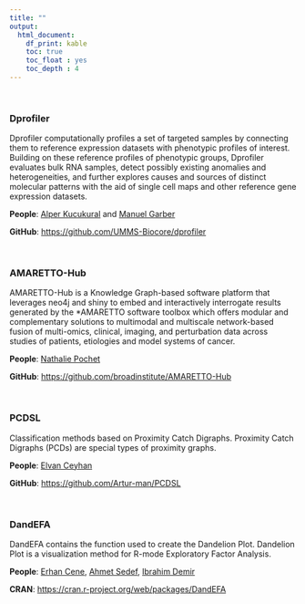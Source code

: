 ```yaml
---
title: ""
output:
  html_document:
    df_print: kable
    toc: true
    toc_float : yes
    toc_depth : 4
---
```


<br>

### Dprofiler

Dprofiler computationally profiles a set of targeted samples by connecting them to reference expression datasets with phenotypic profiles of interest. Building on these reference profiles of phenotypic groups, Dprofiler evaluates bulk RNA samples, detect possibly existing anomalies and heterogeneities, and further explores causes and sources of distinct molecular patterns with the aid of single cell maps and other reference gene expression datasets.

**People**: [Alper Kucukural](https://profiles.umassmed.edu/display/11976488) and [Manuel Garber](https://www.umassmed.edu/garberlab/)

**GitHub**:
[https://github.com/UMMS-Biocore/dprofiler](https://github.com/UMMS-Biocore/dprofiler)

<br>

### AMARETTO-Hub

AMARETTO-Hub is a Knowledge Graph-based software platform that leverages neo4j and shiny to embed and interactively interrogate results generated by the *AMARETTO software toolbox which offers modular and complementary solutions to multimodal and multiscale network-based fusion of multi-omics, clinical, imaging, and perturbation data across studies of patients, etiologies and model systems of cancer.

**People**: [Nathalie Pochet](https://scholar.google.com/citations?user=Xz0qKWgAAAAJ&hl=en)

**GitHub**:
[https://github.com/broadinstitute/AMARETTO-Hub](https://github.com/broadinstitute/AMARETTO-Hub)

<br>

### PCDSL

Classification methods based on Proximity Catch Digraphs. Proximity Catch Digraphs (PCDs) are special types of proximity graphs.

**People**: [Elvan Ceyhan](http://webhome.auburn.edu/~ezc0066/)

**GitHub**:
[https://github.com/Artur-man/PCDSL](https://github.com/Artur-man/PCDSL)

<br>

### DandEFA

DandEFA contains the function used to create the Dandelion Plot. Dandelion Plot is a visualization method for R-mode Exploratory Factor Analysis.

**People**: [Erhan Cene](https://scholar.google.com/citations?hl=de&user=o7F1mWAAAAAJ&view_op=list_works&sortby=pubdate), [Ahmet Sedef](https://www.linkedin.com/in/ahmet-sedef-6129291a/), [Ibrahim Demir](https://www.linkedin.com/in/ahmet-sedef-6129291a/)

**CRAN**:
[https://cran.r-project.org/web/packages/DandEFA](https://cran.r-project.org/web/packages/DandEFA/index.html)

<br>
